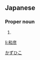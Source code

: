 ==Japanese==
{{ja-kanjitab|和|彦}}

===Proper noun===
{{ja-pos|proper|かずひこ}}

# {{given name|male|lang=ja|sort=かずひこ}}

[[Category:Japanese male given names|かずひこ]]

[[li:和彦]]